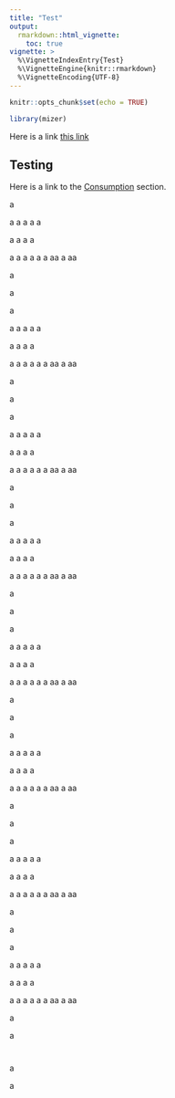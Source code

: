 ```yaml
---
title: "Test"
output:
  rmarkdown::html_vignette:
    toc: true
vignette: >
  %\VignetteIndexEntry{Test}
  %\VignetteEngine{knitr::rmarkdown}
  %\VignetteEncoding{UTF-8}
---
```


```r
knitr::opts_chunk$set(echo = TRUE)
```

```r
library(mizer)
```

Here is a link [this link](#github-link)



## Testing

Here is a link to the [Consumption](model_description.html#consumption) section.



a

a
a
a
a
a

a
a
a
a

a
a
a
a
a
a
aa
a
aa


a

a


a

a
a
a
a
a

a
a
a
a

a
a
a
a
a
a
aa
a
aa


a

a

a

a
a
a
a
a

a
a
a
a

a
a
a
a
a
a
aa
a
aa


a

a

a

a
a
a
a
a

a
a
a
a

a
a
a
a
a
a
aa
a
aa


a

a

a

a
a
a
a
a

a
a
a
a

a
a
a
a
a
a
aa
a
aa


a

a

a

a
a
a
a
a

a
a
a
a

a
a
a
a
a
a
aa
a
aa


a

a

a

a
a
a
a
a

a
a
a
a

a
a
a
a
a
a
aa
a
aa


a

a

a

a
a
a
a
a

a
a
a
a

a
a
a
a
a
a
aa
a
aa


a

a


# {#github-link}

a

a
